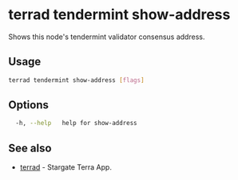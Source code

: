 # terrad tendermint show-address

Shows this node's tendermint validator consensus address.

## Usage

```sh Terrad
terrad tendermint show-address [flags]
```

## Options

```sh Terrad
  -h, --help   help for show-address
```

## See also

* [terrad](../terrad.mdx)	 - Stargate Terra App. 


